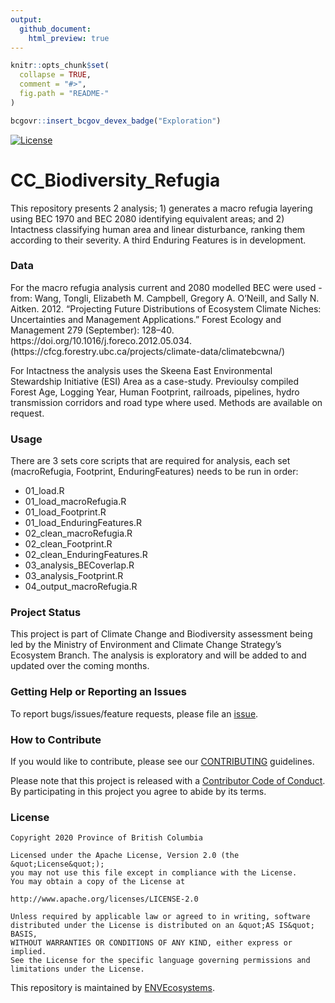 ```yaml
---
output:
  github_document:
    html_preview: true
---
```


```r
knitr::opts_chunk$set(
  collapse = TRUE,
  comment = "#>",
  fig.path = "README-"
)
```
```r
bcgovr::insert_bcgov_devex_badge("Exploration")
```
[![License](https://img.shields.io/badge/License-Apache%202.0-blue.svg)](https://opensource.org/licenses/Apache-2.0)

# CC_Biodiversity_Refugia
This repository presents 2 analysis; 1) generates a macro refugia layering using BEC 1970 and BEC 2080 identifying equivalent areas; and 2) Intactness classifying human area and linear disturbance, ranking them according to their severity. A third Enduring Features is in development.

### Data
For the macro refugia analysis  current and 2080 modelled BEC were used - from: Wang, Tongli, Elizabeth M. Campbell, Gregory A. O’Neill, and Sally N. Aitken. 2012. “Projecting Future Distributions of Ecosystem Climate Niches: Uncertainties and Management Applications.” Forest Ecology and Management 279 (September): 128–40. https://doi.org/10.1016/j.foreco.2012.05.034. (https://cfcg.forestry.ubc.ca/projects/climate-data/climatebcwna/)

For Intactness the analysis uses the Skeena East Environmental Stewardship Initiative (ESI) Area as a case-study. Previoulsy compiled Forest Age, Logging Year, Human Footprint, railroads, pipelines, hydro transmission corridors and road type where used. Methods are available on request.

### Usage

There are 3 sets core scripts that are required for analysis, each set (macroRefugia, Footprint, EnduringFeatures) needs to be run in order:

- 01_load.R
- 01_load_macroRefugia.R
- 01_load_Footprint.R
- 01_load_EnduringFeatures.R
- 02_clean_macroRefugia.R
- 02_clean_Footprint.R
- 02_clean_EnduringFeatures.R
- 03_analysis_BECoverlap.R
- 03_analysis_Footprint.R
- 04_output_macroRefugia.R

### Project Status
This project is part of Climate Change and Biodiversity assessment being led by the Ministry of Environment and Climate Change Strategy's Ecosystem Branch. The analysis is exploratory and will be added to and updated over the coming months. 

### Getting Help or Reporting an Issues

To report bugs/issues/feature requests, please file an [issue](https://github.com/bcgov/CC_Biodiversity_Refugia/issues/).

### How to Contribute

If you would like to contribute, please see our [CONTRIBUTING](CONTRIBUTING.md) guidelines.

Please note that this project is released with a [Contributor Code of Conduct](CODE_OF_CONDUCT.md). By participating in this project you agree to abide by its terms.

### License

```
Copyright 2020 Province of British Columbia

Licensed under the Apache License, Version 2.0 (the &quot;License&quot;);
you may not use this file except in compliance with the License.
You may obtain a copy of the License at

http://www.apache.org/licenses/LICENSE-2.0

Unless required by applicable law or agreed to in writing, software distributed under the License is distributed on an &quot;AS IS&quot; BASIS,
WITHOUT WARRANTIES OR CONDITIONS OF ANY KIND, either express or implied.
See the License for the specific language governing permissions and limitations under the License.
```

This repository is maintained by [ENVEcosystems](https://github.com/orgs/bcgov/teams/envecosystems/members). 
